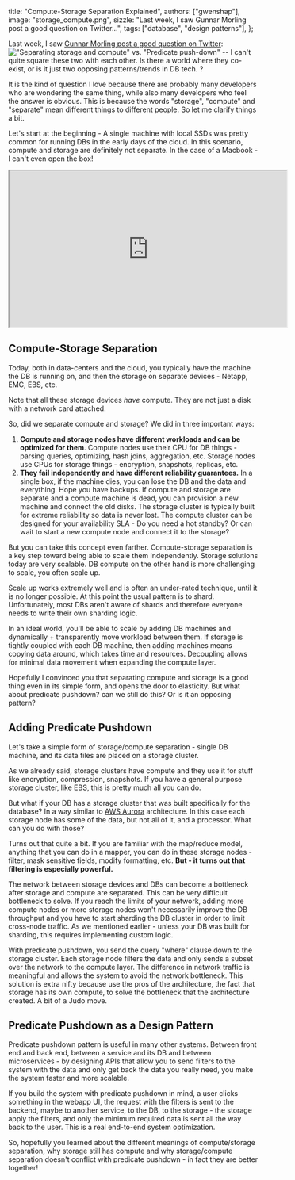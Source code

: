   title: "Compute-Storage Separation Explained",
  authors: ["gwenshap"],
  image: "storage_compute.png",
  sizzle: "Last week, I saw Gunnar Morling post a good question on Twitter...",
  tags: ["database", "design patterns"],
};

Last week, I saw [Gunnar Morling post a good question on Twitter](https://twitter.com/gunnarmorling/status/1610203324963516417):
!["Separating storage and compute" vs. "Predicate push-down" -- I can't quite square these two with each other. Is there a world where they co-exist, or is it just two opposing patterns/trends in DB tech. ?](/img/storage-compute/tweet-gunnar.png)

It is the kind of question I love because there are probably many developers who are wondering the same thing, while also many developers who feel the answer is obvious. This is because the words "storage", "compute" and "separate" mean different things to different people. So let me clarify things a bit.

Let's start at the beginning - A single machine with local SSDs was pretty common for running DBs in the early days of the cloud. In this scenario, compute and storage are definitely not separate. In the case of a Macbook - I can't even open the box!

<iframe
  width="560"
  height="315"
  src="https://www.youtube.com/embed/oi4nDjrZTKY"
  title="YouTube video player"
  allow="accelerometer; autoplay; clipboard-write; encrypted-media; gyroscope; picture-in-picture; web-share"
  allowFullScreen
></iframe>

## Compute-Storage Separation

Today, both in data-centers and the cloud, you typically have the machine the DB is running on, and then the storage on separate devices - Netapp, EMC, EBS, etc.

Note that all these storage devices _have_ compute. They are not just a disk with a network card attached.

So, did we separate compute and storage? We did in three important ways:

1. **Compute and storage nodes have different workloads and can be optimized for them**. Compute nodes use their CPU for DB things - parsing queries, optimizing, hash joins, aggregation, etc. Storage nodes use CPUs for storage things - encryption, snapshots, replicas, etc.
2. **They fail independently and have different reliability guarantees.** In a single box, if the machine dies, you can lose the DB and the data and everything. Hope you have backups. If compute and storage are separate and a compute machine is dead, you can provision a new machine and connect the old disks. The storage cluster is typically built for extreme reliability so data is never lost. The compute cluster can be designed for your availability SLA - Do you need a hot standby? Or can wait to start a new compute node and connect it to the storage?

But you can take this concept even farther. Compute-storage separation is a key step toward being able to scale them independently. Storage solutions today are very scalable. DB compute on the other hand is more challenging to scale, you often scale up.

Scale up works extremely well and is often an under-rated technique, until it is no longer possible. At this point the usual pattern is to shard. Unfortunately, most DBs aren't aware of shards and therefore everyone needs to write their own sharding logic.

In an ideal world, you'll be able to scale by adding DB machines and dynamically + transparently move workload between them. If storage is tightly coupled with each DB machine, then adding machines means copying data around, which takes time and resources. Decoupling allows for minimal data movement when expanding the compute layer.

Hopefully I convinced you that separating compute and storage is a good thing even in its simple form, and opens the door to elasticity. But what about predicate pushdown? can we still do this? Or is it an opposing pattern?

## Adding Predicate Pushdown

Let's take a simple form of storage/compute separation - single DB machine, and its data files are placed on a storage cluster.

As we already said, storage clusters have compute and they use it for stuff like encryption, compression, snapshots. If you have a general purpose storage cluster, like EBS, this is pretty much all you can do.

But what if your DB has a storage cluster that was built specifically for the database? In a way similar to [AWS Aurora](https://web.stanford.edu/class/cs245/readings/aurora.pdf) architecture. In this case each storage node has some of the data, but not all of it, and a processor. What can you do with those?

Turns out that quite a bit. If you are familiar with the map/reduce model, anything that you can do in a mapper, you can do in these storage nodes - filter, mask sensitive fields, modify formatting, etc. **But - it turns out that filtering is especially powerful.**

The network between storage devices and DBs can become a bottleneck after storage and compute are separated. This can be very difficult bottleneck to solve. If you reach the limits of your network, adding more compute nodes or more storage nodes won't necessarily improve the DB throughput and you have to start sharding the DB cluster in order to limit cross-node traffic. As we mentioned earlier - unless your DB was built for sharding, this requires implementing custom logic.

With predicate pushdown, you send the query "where" clause down to the storage cluster. Each storage node filters the data and only sends a subset over the network to the compute layer. The difference in network traffic is meaningful and allows the system to avoid the network bottleneck. This solution is extra nifty because use the pros of the architecture, the fact that storage has its own compute, to solve the bottleneck that the architecture created. A bit of a Judo move.

## Predicate Pushdown as a Design Pattern

Predicate pushdown pattern is useful in many other systems. Between front end and back end, between a service and its DB and between microservices - by designing APIs that allow you to send filters to the system with the data and only get back the data you really need, you make the system faster and more scalable.

If you build the system with predicate pushdown in mind, a user clicks something in the webapp UI, the request with the filters is sent to the backend, maybe to another service, to the DB, to the storage - the storage apply the filters, and only the minimum required data is sent all the way back to the user. This is a real end-to-end system optimization.

So, hopefully you learned about the different meanings of compute/storage separation, why storage still has compute and why storage/compute separation doesn't conflict with predicate pushdown - in fact they are better together!
